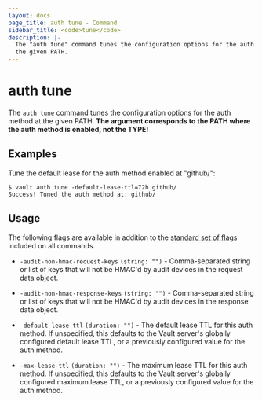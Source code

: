 ```yaml
---
layout: docs
page_title: auth tune - Command
sidebar_title: <code>tune</code>
description: |-
  The "auth tune" command tunes the configuration options for the auth method at
  the given PATH.
---
```


# auth tune

The `auth tune` command tunes the configuration options for the auth method at
the given PATH. **The argument corresponds to the PATH where the auth method is
enabled, not the TYPE!**

## Examples

Tune the default lease for the auth method enabled at "github/":

```shell-session
$ vault auth tune -default-lease-ttl=72h github/
Success! Tuned the auth method at: github/
```

## Usage

The following flags are available in addition to the [standard set of
flags](/vault/docs/commands) included on all commands.

- `-audit-non-hmac-request-keys` `(string: "")` - Comma-separated
  string or list of keys that will not be HMAC'd by audit devices in the
  request data object.

- `-audit-non-hmac-response-keys` `(string: "")` - Comma-separated
  string or list of keys that will not be HMAC'd by audit devices in the
  response data object.

- `-default-lease-ttl` `(duration: "")` - The default lease TTL for this auth
  method. If unspecified, this defaults to the Vault server's globally
  configured default lease TTL, or a previously configured value for the auth
  method.

- `-max-lease-ttl` `(duration: "")` - The maximum lease TTL for this auth
  method. If unspecified, this defaults to the Vault server's globally
  configured maximum lease TTL, or a previously configured value for the auth
  method.
